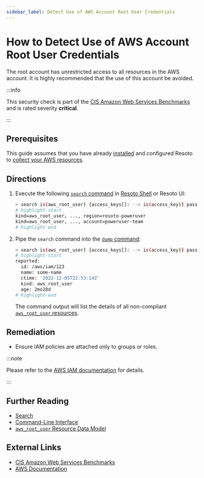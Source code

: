 ```yaml
---
sidebar_label: Detect Use of AWS Account Root User Credentials
---
```


# How to Detect Use of AWS Account Root User Credentials

The root account has unrestricted access to all resources in the AWS account. It is highly recommended that the use of this account be avoided.

:::info

This security check is part of the [CIS Amazon Web Services Benchmarks](https://cisecurity.org/benchmark/amazon_web_services) and is rated severity **critical**.

:::

## Prerequisites

This guide assumes that you have already [installed](../../../getting-started/install-resoto/index.mdx) and configured Resoto to [collect your AWS resources](../../../how-to-guides/data-sources/collect-aws-resource-data.mdx).

## Directions

1. Execute the following [`search` command](../../../reference/cli/search.mdx) in [Resoto Shell](../../../reference/components/shell.mdx) or Resoto UI:

   ```bash
   > search is(aws_root_user) {access_keys[]: --> is(access_key)} password_last_used>{{last_access_younger_than.ago}} or access_keys[*].reported.access_key_last_used.last_used>{{last_access_younger_than.ago}}
   # highlight-start
   ​kind=aws_root_user, ..., region=resoto-poweruser
   ​kind=aws_root_user, ..., account=poweruser-team
   # highlight-end
   ```

2. Pipe the `search` command into the [`dump` command](../../../reference/cli/dump.mdx):

   ```bash
   > search is(aws_root_user) {access_keys[]: --> is(access_key)} password_last_used>{{last_access_younger_than.ago}} or access_keys[*].reported.access_key_last_used.last_used>{{last_access_younger_than.ago}} | dump
   # highlight-start
   ​reported:
   ​  id: /aws/iam/123
   ​  name: some-name
   ​  ctime: '2022-12-05T22:53:14Z'
   ​  kind: aws_root_user
   ​  age: 2mo28d
   # highlight-end
   ```

   The command output will list the details of all non-compliant [`aws_root_user` resources](../../../reference/unified-data-model/aws.mdx#aws_root_user).

## Remediation

- Ensure IAM policies are attached only to groups or roles.

:::note

Please refer to the [AWS IAM documentation](http://docs.aws.amazon.com/IAM/latest/UserGuide/best-practices.html) for details.

:::

## Further Reading

- [Search](../../../reference/search/index.mdx)
- [Command-Line Interface](../../../reference/cli/index.mdx)
- [`aws_root_user` Resource Data Model](../../../reference/unified-data-model/aws.mdx#aws_root_user)

## External Links

- [CIS Amazon Web Services Benchmarks](https://cisecurity.org/benchmark/amazon_web_services)
- [AWS Documentation](http://docs.aws.amazon.com/IAM/latest/UserGuide/best-practices.html)
